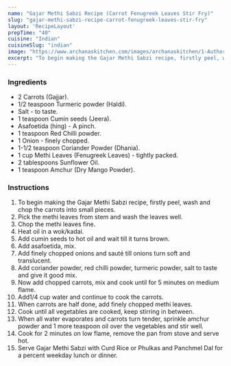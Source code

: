 ---
name: "Gajar Methi Sabzi Recipe (Carrot Fenugreek Leaves Stir Fry)"
slug: "gajar-methi-sabzi-recipe-carrot-fenugreek-leaves-stir-fry"
layout: 'RecipeLayout'
prepTime: "40"
cuisine: "Indian"
cuisineSlug: "indian"
image: "https://www.archanaskitchen.com/images/archanaskitchen/1-Author/Jyothi_Rajesh/Carrot_Methi_Sabzi.jpg"
excerpt: "To begin making the Gajar Methi Sabzi recipe, firstly peel, wash and chop the carrots into small pieces"
---

### Ingredients

- 2 Carrots (Gajjar).
- 1/2 teaspoon Turmeric powder (Haldi).
- Salt - to taste.
- 1 teaspoon Cumin seeds (Jeera).
- Asafoetida (hing) - A pinch.
- 1 teaspoon Red Chilli powder.
- 1 Onion - finely chopped.
- 1-1/2 teaspoon Coriander Powder (Dhania).
- 1 cup Methi Leaves (Fenugreek Leaves) - tightly packed.
- 2 tablespoons Sunflower Oil.
- 1 teaspoon Amchur (Dry Mango Powder).

### Instructions

1. To begin making the Gajar Methi Sabzi recipe, firstly peel, wash and chop the carrots into small pieces.
1. Pick the methi leaves from stem and wash the leaves well.
1. Chop the methi leaves fine.
1. Heat oil in a wok/kadai.
1. Add cumin seeds to hot oil and wait till it turns brown.
1. Add asafoetida, mix.
1. Add finely chopped onions and sauté till onions turn soft and translucent.
1. Add coriander powder, red chilli powder, turmeric powder, salt to taste and give it good mix.
1. Now add chopped carrots, mix and cook until for 5 minutes on medium flame.
1. Add1/4 cup water and continue to cook the carrots.
1. When carrots are half done, add finely chopped methi leaves.
1. Cook until all vegetables are cooked, keep stirring in between.
1. When all water evaporates and carrots turn tender, sprinkle amchur powder and 1 more teaspoon oil over the vegetables and stir well.
1. Cook for 2 minutes on low flame, remove the pan from stove and serve hot.
1. Serve Gajar Methi Sabzi with Curd Rice or Phulkas and Panchmel Dal for a percent weekday lunch or dinner.
